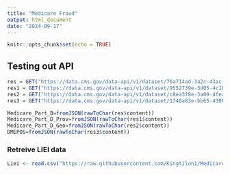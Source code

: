 ```yaml
---
title: "Medicare Fraud"
output: html_document
date: "2024-09-17"
---
```


```r
knitr::opts_chunk$set(echo = TRUE)
```

## Testing out API
```r
res = GET("https://data.cms.gov/data-api/v1/dataset/76a714ad-3a2c-43ac-b76d-9dadf8f7d890/data")
res1 = GET("https://data.cms.gov/data-api/v1/dataset/9552739e-3d05-4c1b-8eff-ecabf391e2e5/data")
res2 = GET("https://data.cms.gov/data-api/v1/dataset/c8ea3f8e-3a09-4fea-86f2-8902fb4b0920/data")
res3 = GET("https://data.cms.gov/data-api/v1/dataset/1746a83e-bb65-4300-8e02-21edbab77c6b/data")
```


```r
Medicare_Part_B=fromJSON(rawToChar(res$content))
Medicare_Part_D_Prov=fromJSON(rawToChar(res1$content))
Medicare_Part_D_Geo=fromJSON(rawToChar(res2$content))
DMEPOS=fromJSON(rawToChar(res3$content))
```

### Retreive LIEI data
```r
Liei <- read.csv("https://raw.githubusercontent.com/Kingtilon1/Medicare-Fraud-Detection/refs/heads/main/LIEI_UPDATED_Sept_2024.csv")
```

